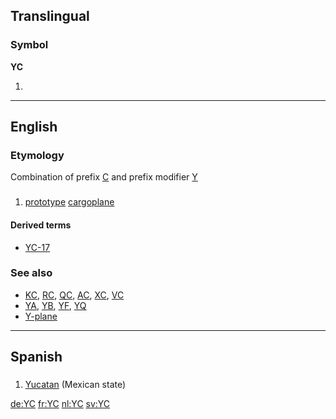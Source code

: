 {{also|yC|ᎩᏟ}}
==Translingual==

===Symbol===
'''YC'''

# {{SI-unit-abb|yotta|coulomb|[[electric charge]]}}

----

==English==

===Etymology===
Combination of prefix [[C]] and prefix modifier [[Y]]

==={{initialism-old|en}}===
{{head|en|prefix|head=[[Y]][[C]]}}

# {{context|US|military|aviation}} [[prototype]] [[cargoplane]] {{qualifier|prefix}}

====Derived terms====
* [[YC-17]]

===See also===
* [[KC]], [[RC]], [[QC]], [[AC]], [[XC]], [[VC]]
* [[YA]], [[YB]], [[YF]], [[YQ]]
* [[Y-plane]]

----

==Spanish==

==={{abbreviation-old|es}}===
{{head|es|abbreviation}}

# [[Yucatan]] (Mexican state)

[[de:YC]]
[[fr:YC]]
[[nl:YC]]
[[sv:YC]]
